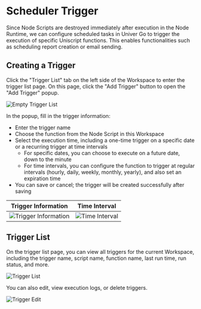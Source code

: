 # Scheduler Trigger

Since Node Scripts are destroyed immediately after execution in the Node Runtime, we can configure scheduled tasks in Univer Go to trigger the execution of specific Uniscript functions. This enables functionalities such as scheduling report creation or email sending.

## Creating a Trigger

Click the "Trigger List" tab on the left side of the Workspace to enter the trigger list page. On this page, click the "Add Trigger" button to open the "Add Trigger" popup.

![Empty Trigger List](./trigger/trigger-blank.png)

In the popup, fill in the trigger information:
- Enter the trigger name
- Choose the function from the Node Script in this Workspace
- Select the execution time, including a one-time trigger on a specific date or a recurring trigger at time intervals
    - For specific dates, you can choose to execute on a future date, down to the minute
    - For time intervals, you can configure the function to trigger at regular intervals (hourly, daily, weekly, monthly, yearly), and also set an expiration time
- You can save or cancel; the trigger will be created successfully after saving

| Trigger Information | Time Interval |
|---|---|
| ![Trigger Information](./trigger/trigger-create.png) | ![Time Interval](./trigger/trigger-custom.png) |

## Trigger List

On the trigger list page, you can view all triggers for the current Workspace, including the trigger name, script name, function name, last run time, run status, and more.

![Trigger List](./trigger/trigger-list.png)

You can also edit, view execution logs, or delete triggers.

![Trigger Edit](./trigger/trigger-edit.png)
